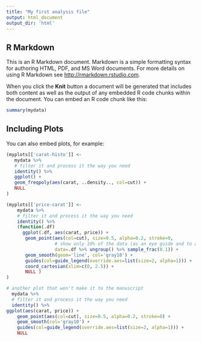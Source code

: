 ```yaml
---
title: "My first analysis file"
output: html_document
output_dir: 'html'
---
```


## R Markdown

This is an R Markdown document. Markdown is a simple formatting syntax for authoring HTML, PDF, and MS Word documents. For more details on using R Markdown see <http://rmarkdown.rstudio.com>.

When you click the **Knit** button a document will be generated that includes both content as well as the output of any embedded R code chunks within the document. You can embed an R code chunk like this:

```r
summary(mydata)
```

## Including Plots

You can also embed plots, for example:

```r
(myplots[['carat-histo']] <- 
   mydata %>% 
   # filter it and process it the way you need
   identity() %>% 
   ggplot() +
   geom_freqpoly(aes(carat, ..density.., col=cut)) +
   NULL
)

(myplots[['price-carat']] <- 
    mydata %>% 
    # filter it and process it the way you need
    identity() %>%
    (function(.df)
      ggplot(.df, aes(carat, price)) +
       geom_point(aes(col=cut), size=0.5, alpha=0.2, stroke=0,
                  # show only 10% of the data (as an eye guide and to avoid inflating the plot size)
                  data=.df %>% ungroup() %>% sample_frac(0.1)) +
       geom_smooth(geom='line', col='gray10') +
       guides(col=guide_legend(override.aes=list(size=2, alpha=1))) +
       coord_cartesian(xlim=c(0, 2.5)) +
       NULL )
)

# another plot that won't make it to the manuscript  
  mydata %>% 
  # filter it and process it the way you need
  identity() %>% 
ggplot(aes(carat, price)) +
    geom_point(aes(col=cut), size=0.5, alpha=0.2, stroke=0) +
    geom_smooth(col='gray10') +
    guides(col=guide_legend(override.aes=list(size=2, alpha=1))) +
    NULL


```

